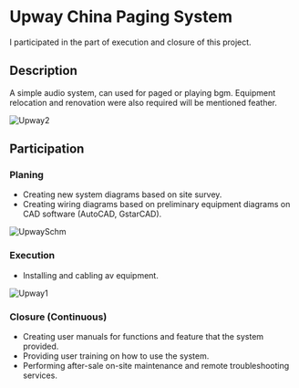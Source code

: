 
# Upway China Paging System

I participated in the part of execution and closure of this project.

## Description

A simple audio system, can used for paged or playing bgm. Equipment relocation and renovation were also required will be mentioned feather.

![Upway2](/pic/Upway_2.jpg)

## Participation

### Planing
 
- Creating new system diagrams based on site survey.
- Creating wiring diagrams based on preliminary equipment diagrams on CAD software (AutoCAD, GstarCAD).

![UpwaySchm](/pic/Upway_schm.png)


### Execution

- Installing and cabling av equipment.

![Upway1](/pic/Upway_1.jpg)


### Closure (Continuous)

- Creating user manuals for functions and feature that the system provided.
- Providing user training on how to use the system.
- Performing after-sale on-site maintenance and remote troubleshooting services.
